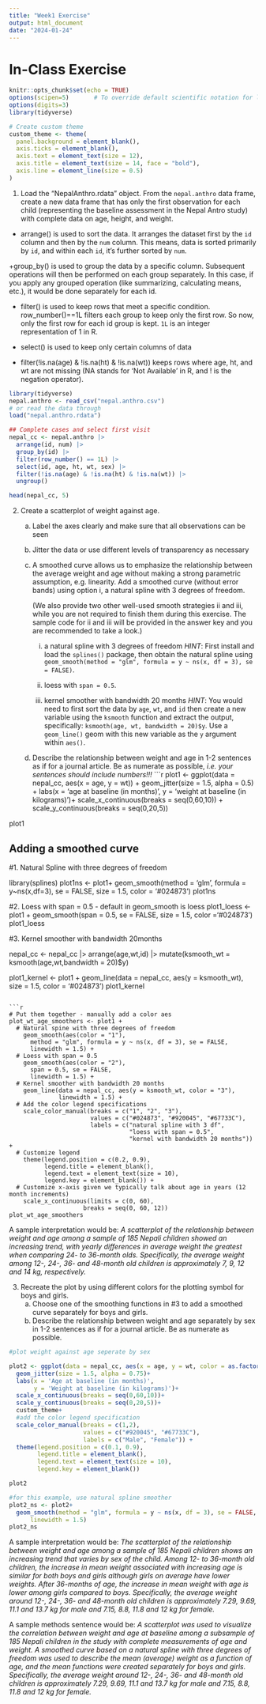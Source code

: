 ```yaml
---
title: "Week1 Exercise"
output: html_document
date: "2024-01-24"
---
```


# In-Class Exercise

```r
knitr::opts_chunk$set(echo = TRUE)
options(scipen=5)       # To override default scientific notation for large numbers
options(digits=3)
library(tidyverse)

# Create custom theme
custom_theme <- theme(
  panel.background = element_blank(),
  axis.ticks = element_blank(),
  axis.text = element_text(size = 12),
  axis.title = element_text(size = 14, face = "bold"),
  axis.line = element_line(size = 0.5)
)
```

1. Load the "NepalAnthro.rdata" object. From the `nepal.anthro` data frame, create a new data frame that has only the first observation for each child (representing the baseline assessment in the Nepal Antro study) with complete data on age, height, and weight.

+ arrange() is used to sort the data. It arranges the dataset first by the `id` column and then by the `num` column. This means, data is sorted primarily by `id`, and within each `id`, it's further sorted by `num`. 

+group_by() is used to group the data by a specific column. Subsequent operations will then be performed on each group separately. In this case, if you apply any grouped operation (like summarizing, calculating means, etc.), it would be done separately for each id.

+ filter() is used to keep rows that meet a specific condition. row_number()==1L filters each group to keep only the first row. So now, only the first row for each id group is kept. `1L` is an integer representation of 1 in R.

+ select() is used to keep only certain columns of data

+ filter(!is.na(age) & !is.na(ht) & !is.na(wt)) keeps rows where age, ht, and wt are not missing (NA stands for 'Not Available' in R, and ! is the negation operator).

```r

library(tidyverse)
nepal.anthro <- read_csv("nepal.anthro.csv")
# or read the data through
load("nepal.anthro.rdata")

## Complete cases and select first visit
nepal_cc <- nepal.anthro |>
  arrange(id, num) |>
  group_by(id) |>
  filter(row_number() == 1L) |>
  select(id, age, ht, wt, sex) |>
  filter(!is.na(age) & !is.na(ht) & !is.na(wt)) |>
  ungroup()

head(nepal_cc, 5)
```
2. Create a scatterplot of weight against age.

    a. Label the axes clearly and make sure that all observations can be seen
    b. Jitter the data or use different levels of transparency as necessary
    c. A smoothed curve allows us to emphasize the relationship between the average weight and age without making a strong parametric assumption, e.g. linearity. Add a smoothed curve (without error bands) using option i, a natural spline with 3 degrees of freedom.
        
        (We also provide two other well-used smooth strategies ii and iii, while you are not required to finish them during this exercise. The sample code for ii and iii will be provided in the answer key and you are recommended to take a look.)
       
        i. a natural spline with 3 degrees of freedom 
        *HINT*: First install and load the `splines()` package, then obtain the natural spline using `geom_smooth(method = "glm", formula = y ~ ns(x, df = 3), se = FALSE)`.
        
        ii. loess with `span = 0.5`.
        
        iii. kernel smoother with bandwidth 20 months *HINT*: You would need to first sort the data by `age`, `wt`, and `id` then create a new variable using the `ksmooth` function and extract the output, specifically: `ksmooth(age, wt, bandwidth = 20)$y`. Use a `geom_line()` geom with this new variable as the `y` argument within `aes()`.
        
    d. Describe the relationship between weight and age in 1-2 sentences as if for a journal article. Be as numerate as possible, *i.e. your sentences should include numbers!!!*
```r
plot1 <- ggplot(data = nepal_cc, aes(x = age, y = wt)) +
  geom_jitter(size = 1.5, alpha = 0.5) +
  labs(x = 'age at baseline (in months)',
       y = 'weight at baseline (in kilograms)')+
  scale_x_continuous(breaks = seq(0,60,10)) +
  scale_y_continuous(breaks = seq(0,20,5))

plot1

## Adding a smoothed curve
#1. Natural Spline with three degrees of freedom

library(splines)
plot1ns <- plot1+
  geom_smooth(method = 'glm', formula = y~ns(x,df=3), se = FALSE,
              size = 1.5, color = '#024873')
plot1ns

#2. Loess with span = 0.5 - default in geom_smooth is loess
plot1_loess <- plot1 +
  geom_smooth(span = 0.5, se = FALSE, size = 1.5, color ='#024873')
plot1_loess

#3. Kernel smoother with bandwidth 20months

nepal_cc <- nepal_cc |>
  arrange(age,wt,id) |>
  mutate(ksmooth_wt = ksmooth(age,wt,bandwidth = 20)$y)

plot1_kernel <- plot1 + 
  geom_line(data = nepal_cc, aes(y = ksmooth_wt),
            size = 1.5, color = '#024873')
plot1_kernel
```

```r
# Put them together - manually add a color aes
plot_wt_age_smoothers <- plot1 +
  # Natural spine with three degrees of freedom
    geom_smooth(aes(color = "1"),
      method = "glm", formula = y ~ ns(x, df = 3), se = FALSE,
      linewidth = 1.5) +
  # Loess with span = 0.5
    geom_smooth(aes(color = "2"),
      span = 0.5, se = FALSE,
      linewidth = 1.5) +
  # Kernel smoother with bandwidth 20 months
    geom_line(data = nepal_cc, aes(y = ksmooth_wt, color = "3"),
              linewidth = 1.5) +
  # Add the color legend specifications
    scale_color_manual(breaks = c("1", "2", "3"),
                       values = c("#024873", "#920045", "#67733C"),
                       labels = c("natural spline with 3 df",
                                  "loess with span = 0.5",
                                  "kernel with bandwidth 20 months")) +
  # Customize legend
    theme(legend.position = c(0.2, 0.9),
          legend.title = element_blank(),
          legend.text = element_text(size = 10),
          legend.key = element_blank()) + 
  # Customize x-axis given we typically talk about age in years (12 month increments)
    scale_x_continuous(limits = c(0, 60), 
                     breaks = seq(0, 60, 12))
plot_wt_age_smoothers
```
A sample interpretation would be: *A scatterplot of the relationship between weight and age among a sample of 185 Nepali children showed an increasing trend, with yearly differences in average weight the greatest when comparing 24- to 36-month olds.  Specifically, the average weight among 12-, 24-, 36- and 48-month old children is approximately 7, 9, 12 and 14 kg, respectively.*

3. Recreate the plot by using different colors for the plotting symbol for boys and girls.
    a. Choose one of the smoothing functions in #3 to add a smoothed curve separately for boys and girls.
    b. Describe the relationship between weight and age separately by sex in 1-2 sentences as if for a journal article. Be as numerate as possible.
    
```r
#plot weight against age seperate by sex

plot2 <- ggplot(data = nepal_cc, aes(x = age, y = wt, color = as.factor(sex)))+
  geom_jitter(size = 1.5, alpha = 0.75)+
  labs(x = 'Age at baseline (in months)',
       y = 'Weight at baseline (in kilograms)')+
  scale_x_continuous(breaks = seq(0,60,10))+
  scale_y_continuous(breaks = seq(0,20,5))+
  custom_theme+
  #add the color legend specification
  scale_color_manual(breaks = c(1,2),
                     values = c("#920045", "#67733C"),
                     labels = c("Male", "Female")) +
  theme(legend.position = c(0.1, 0.9),
        legend.title = element_blank(),
        legend.text = element_text(size = 10),
        legend.key = element_blank()) 

plot2

#for this example, use natural spline smoother
plot2_ns <- plot2+
  geom_smooth(method = "glm", formula = y ~ ns(x, df = 3), se = FALSE,
      linewidth = 1.5)
plot2_ns

```

A sample interpretation would be: *The scatterplot of the relationship between weight and age among a sample of 185 Nepali children shows an increasing trend that varies by sex of the child. Among 12- to 36-month old children, the increase in mean weight associated with increasing age is similar for both boys and girls although girls on average have lower weights.  After 36-months of age, the increase in mean weight with age is lower among girls compared to boys. Specifically, the average weight around 12-, 24-, 36- and 48-month old children is approximately 7.29, 9.69, 11.1 and 13.7 kg for male and 7.15, 8.8, 11.8 and 12 kg for female.*

A sample methods sentence would be: *A scatterplot was used to visualize the correlation between weight and age at baseline among a subsample of 185 Nepali children in the study with complete measurements of age and weight. A smoothed curve based on a natural spline with three degrees of freedom was used to describe the mean (average) weight as a function of age, and the mean functions were created separately for boys and girls. Specifically, the average weight around 12-, 24-, 36- and 48-month old children is approximately 7.29, 9.69, 11.1 and 13.7 kg for male and 7.15, 8.8, 11.8 and 12 kg for female.*